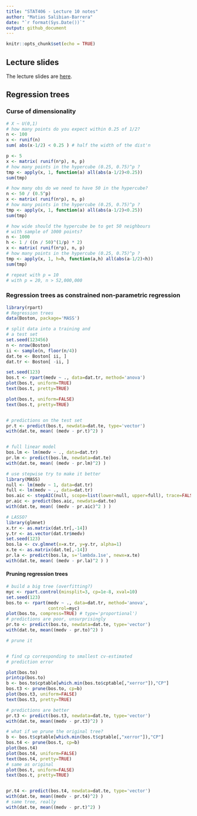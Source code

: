 ```yaml
---
title: "STAT406 - Lecture 10 notes"
author: "Matias Salibian-Barrera"
date: "`r format(Sys.Date())`"
output: github_document
---
```


```r
knitr::opts_chunk$set(echo = TRUE)
```


## Lecture slides

The lecture slides are [here](STAT406-17-lecture-10-preliminary.pdf).

## Regression trees 

### Curse of dimensionality

```r
# X ~ U(0,1)
# how many points do you expect within 0.25 of 1/2?
n <- 100
x <- runif(n)
sum( abs(x-1/2) < 0.25 ) # half the width of the dist'n

p <- 5
x <- matrix( runif(n*p), n, p)
# how many points in the hypercube (0.25, 0.75)^p ?
tmp <- apply(x, 1, function(a) all(abs(a-1/2)<0.25))
sum(tmp)

# how many obs do we need to have 50 in the hypercube?
n <- 50 / (0.5^p)
x <- matrix( runif(n*p), n, p)
# how many points in the hypercube (0.25, 0.75)^p ?
tmp <- apply(x, 1, function(a) all(abs(a-1/2)<0.25))
sum(tmp)

# how wide should the hypercube be to get 50 neighbours
# with sample of 1000 points?
n <- 1000
h <- 1 / ((n / 50)^(1/p) * 2)
x <- matrix( runif(n*p), n, p)
# how many points in the hypercube (0.25, 0.75)^p ?
tmp <- apply(x, 1, h=h, function(a,h) all(abs(a-1/2)<h))
sum(tmp)

# repeat with p = 10
# with p = 20, n > 52,000,000
```


### Regression trees as constrained non-parametric regression


```r
library(rpart)
# Regression trees
data(Boston, package='MASS')

# split data into a training and
# a test set
set.seed(123456) 
n <- nrow(Boston)
ii <- sample(n, floor(n/4))
dat.te <- Boston[ ii, ]
dat.tr <- Boston[ -ii, ]

set.seed(123)
bos.t <- rpart(medv ~ ., data=dat.tr, method='anova')
plot(bos.t, uniform=TRUE) 
text(bos.t, pretty=TRUE)

plot(bos.t, uniform=FALSE)
text(bos.t, pretty=TRUE)


# predictions on the test set
pr.t <- predict(bos.t, newdata=dat.te, type='vector')
with(dat.te, mean( (medv - pr.t)^2) )


# full linear model
bos.lm <- lm(medv ~ ., data=dat.tr)
pr.lm <- predict(bos.lm, newdata=dat.te)
with(dat.te, mean( (medv - pr.lm)^2) )

# use stepwise try to make it better
library(MASS)
null <- lm(medv ~ 1, data=dat.tr)
full <- lm(medv ~ ., data=dat.tr)
bos.aic <- stepAIC(null, scope=list(lower=null, upper=full), trace=FALSE)
pr.aic <- predict(bos.aic, newdata=dat.te)
with(dat.te, mean( (medv - pr.aic)^2 ) )

# LASSO?
library(glmnet)
x.tr <- as.matrix(dat.tr[,-14])
y.tr <- as.vector(dat.tr$medv)
set.seed(123)
bos.la <- cv.glmnet(x=x.tr, y=y.tr, alpha=1)
x.te <- as.matrix(dat.te[,-14])
pr.la <- predict(bos.la, s='lambda.1se', newx=x.te)
with(dat.te, mean( (medv - pr.la)^2 ) )
```

#### Pruning regression trees

```r
# build a big tree (overfitting?)
myc <- rpart.control(minsplit=3, cp=1e-8, xval=10)
set.seed(123)
bos.to <- rpart(medv ~ ., data=dat.tr, method='anova',
                control=myc)
plot(bos.to, compress=TRUE) # type='proportional')
# predictions are poor, unsurprisingly
pr.to <- predict(bos.to, newdata=dat.te, type='vector')
with(dat.te, mean((medv - pr.to)^2) )

# prune it


# find cp corresponding to smallest cv-estimated
# prediction error

plot(bos.to)
printcp(bos.to)
b <- bos.to$cptable[which.min(bos.to$cptable[,"xerror"]),"CP"]
bos.t3 <- prune(bos.to, cp=b)
plot(bos.t3, uniform=FALSE)
text(bos.t3, pretty=TRUE)

# predictions are better
pr.t3 <- predict(bos.t3, newdata=dat.te, type='vector')
with(dat.te, mean((medv - pr.t3)^2) )

# what if we prune the original tree?
b <- bos.t$cptable[which.min(bos.t$cptable[,"xerror"]),"CP"]
bos.t4 <- prune(bos.t, cp=b)
plot(bos.t4)
plot(bos.t4, uniform=FALSE)
text(bos.t4, pretty=TRUE)
# same as original
plot(bos.t, uniform=FALSE)
text(bos.t, pretty=TRUE)


pr.t4 <- predict(bos.t4, newdata=dat.te, type='vector')
with(dat.te, mean((medv - pr.t4)^2) )
# same tree, really
with(dat.te, mean((medv - pr.t)^2) )
```

